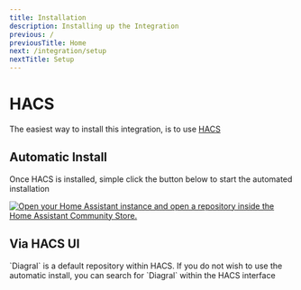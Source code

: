 ```yaml
---
title: Installation
description: Installing up the Integration
previous: /
previousTitle: Home
next: /integration/setup
nextTitle: Setup
---
```


# HACS

The easiest way to install this integration, is to use [HACS](https://www.hacs.xyz/)

## Automatic Install
Once HACS is installed, simple click the button below to start the automated installation

[![Open your Home Assistant instance and open a repository inside the Home Assistant Community Store.](https://my.home-assistant.io/badges/hacs_repository.svg)](https://my.home-assistant.io/redirect/hacs_repository/?owner=mguyard&repository=hass-diagral&category=Integration)

## Via HACS UI

<Info>
  `Diagral` is a default repository within HACS.  If you do not wish to use the automatic install, you can search for `Diagral` within the HACS interface
</Info>